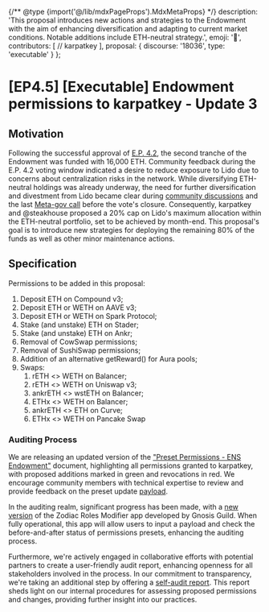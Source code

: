 {/** @type {import('@/lib/mdxPageProps').MdxMetaProps} */}
    description: 'This proposal introduces new actions and strategies to the Endowment with the aim of enhancing diversification and adapting to current market conditions. Notable additions include ETH-neutral strategy.',
    emoji: '📖',
    contributors: [
        // karpatkey
    ],
    proposal: {
        discourse: '18036',
        type: 'executable'
    }
};

# [EP4.5] [Executable] Endowment permissions to karpatkey - Update 3

## Motivation

Following the successful approval of [E.P. 4.2](https://www.tally.xyz/gov/ens/proposal/10686228418271748393758532071249002330319730525037728746406757788787068261444), the second tranche of the Endowment was funded with 16,000 ETH. Community feedback during the E.P. 4.2 voting window indicated a desire to reduce exposure to Lido due to concerns about centralization risks in the network. While diversifying ETH-neutral holdings was already underway, the need for further diversification and divestment from Lido became clear during [community discussions](https://discuss.ens.domains/t/4-2-executable-fund-the-endowment-second-tranche/17743) and the last [Meta-gov call](https://discuss.ens.domains/t/metagov-working-group-weekly-meeting-11am-et-tuesday/15981/43#h-2-endowment-discussion-karpatkey-steakhouse-10) before the vote's closure. Consequently, karpatkey and @steakhouse proposed a 20% cap on Lido's maximum allocation within the ETH-neutral portfolio, set to be achieved by month-end. This proposal's goal is to introduce new strategies for deploying the remaining 80% of the funds as well as other minor maintenance actions.

## Specification

Permissions to be added in this proposal:

1. Deposit ETH on Compound v3;
2. Deposit ETH or WETH on AAVE v3;
3. Deposit ETH or WETH on Spark Protocol;
4. Stake (and unstake) ETH on Stader;
5. Stake (and unstake) ETH on Ankr;
6. Removal of CowSwap permissions;
7. Removal of SushiSwap permissions;
8. Addition of an alternative getReward() for Aura pools;
9. Swaps:
   1. rETH &lt;&gt; WETH on Balancer;
   2. rETH &lt;&gt; WETH on Uniswap v3;
   3. ankrETH &lt;&gt; wstETH on Balancer;
   4. ETHx &lt;&gt; WETH on Balancer;
   5. ankrETH &lt;&gt; ETH on Curve;
   6. ETHx &lt;&gt; WETH on Pancake Swap

### Auditing Process

We are releasing an updated version of the ["Preset Permissions - ENS Endowment"](https://docs.google.com/document/d/1Ker\_TkBJV0xmQ9Li9HB-vtdlpx1vEeVEQwpIH6WoK0o/edit?usp=sharing) document, highlighting all permissions granted to karpatkey, with proposed additions marked in green and revocations in red. We encourage community members with technical expertise to review and provide feedback on the preset update [payload](https://gist.github.com/santinomics/5b43dee4839d74e2c593ac9e7c7d1d3d).

In the auditing realm, significant progress has been made, with a [new version](https://zodiac-roles-1h9v0miw9-gnosis-guild.vercel.app/gor%3A0x74F819Fa1D95B57a15ECDEf9ce5c779C1bD6cc8A/roles/test-role/diff/4Iq1jdNbLbCBKmLAKciGaDQANiHStkCqFvJJ5KWQc) of the Zodiac Roles Modifier app developed by Gnosis Guild. When fully operational, this app will allow users to input a payload and check the before-and-after status of permissions presets, enhancing the auditing process.

Furthermore, we're actively engaged in collaborative efforts with potential partners to create a user-friendly audit report, enhancing openness for all stakeholders involved in the process. In our commitment to transparency, we're taking an additional step by offering a [self-audit report](https://github.com/karpatkey/gists/blob/main/Self%20Audit_%20%5BENS%5D%20-%20PUR%20%233%20-%20New%20ETH-Neutral%20Strategies.md). This report sheds light on our internal procedures for assessing proposed permissions and changes, providing further insight into our practices.
